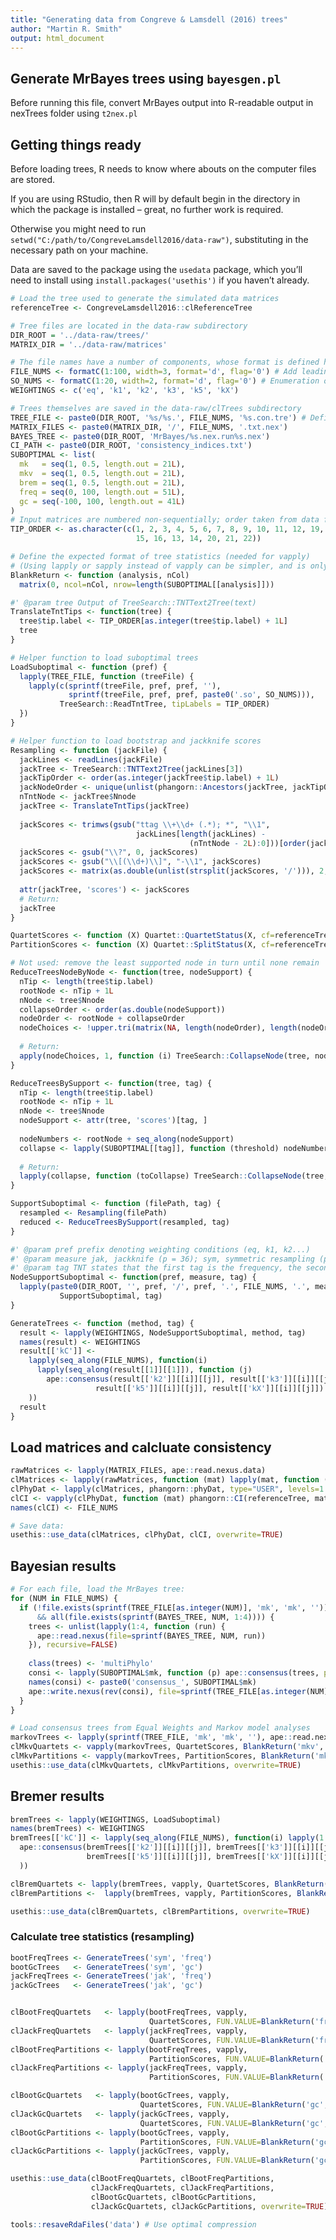 ```yaml
---
title: "Generating data from Congreve & Lamsdell (2016) trees"
author: "Martin R. Smith"
output: html_document
--- 
```


## Generate MrBayes trees using `bayesgen.pl`

Before running this file, convert MrBayes output into R-readable output in 
nexTrees folder using `t2nex.pl`

## Getting things ready

Before loading trees, R needs to know where abouts on the computer files are stored.

If you are using RStudio, then R will by default begin in the directory
in which the package is installed -- great, no further work is required.

Otherwise you might need to run `setwd("C:/path/to/CongreveLamsdell2016/data-raw")`, 
substituting in the necessary path on your machine.

Data are saved to the package using the `usedata` package, which you'll need to
install using `install.packages('usethis')` if you haven't already.

```R
# Load the tree used to generate the simulated data matrices
referenceTree <- CongreveLamsdell2016::clReferenceTree

# Tree files are located in the data-raw subdirectory
DIR_ROOT = '../data-raw/trees/'
MATRIX_DIR = '../data-raw/matrices'

# The file names have a number of components, whose format is defined here:
FILE_NUMS <- formatC(1:100, width=3, format='d', flag='0') # Add leading zeroes to numbers
SO_NUMS <- formatC(1:20, width=2, format='d', flag='0') # Enumeration of suboptimal trees
WEIGHTINGS <- c('eq', 'k1', 'k2', 'k3', 'k5', 'kX')

# Trees themselves are saved in the data-raw/clTrees subdirectory
TREE_FILE <- paste0(DIR_ROOT, '%s/%s.', FILE_NUMS, '%s.con.tre') # Defines the pattern of the file name
MATRIX_FILES <- paste0(MATRIX_DIR, '/', FILE_NUMS, '.txt.nex')
BAYES_TREE <- paste0(DIR_ROOT, 'MrBayes/%s.nex.run%s.nex')
CI_PATH <- paste0(DIR_ROOT, 'consistency_indices.txt')
SUBOPTIMAL <- list(
  mk   = seq(1, 0.5, length.out = 21L),
  mkv  = seq(1, 0.5, length.out = 21L),
  brem = seq(1, 0.5, length.out = 21L),
  freq = seq(0, 100, length.out = 51L),
  gc = seq(-100, 100, length.out = 41L)
)
# Input matrices are numbered non-sequentially; order taken from data file.
TIP_ORDER <- as.character(c(1, 2, 3, 4, 5, 6, 7, 8, 9, 10, 11, 12, 19, 18, 17,
                            15, 16, 13, 14, 20, 21, 22)) 

# Define the expected format of tree statistics (needed for vapply)
# (Using lapply or sapply instead of vapply can be simpler, and is only slightly slower)
BlankReturn <- function (analysis, nCol) 
  matrix(0, ncol=nCol, nrow=length(SUBOPTIMAL[[analysis]]))

#' @param tree Output of TreeSearch::TNTText2Tree(text)
TranslateTntTips <- function(tree) {
  tree$tip.label <- TIP_ORDER[as.integer(tree$tip.label) + 1L]
  tree
}

# Helper function to load suboptimal trees
LoadSuboptimal <- function (pref) {
  lapply(TREE_FILE, function (treeFile) {
    lapply(c(sprintf(treeFile, pref, pref, ''), 
             sprintf(treeFile, pref, pref, paste0('.so', SO_NUMS))),
           TreeSearch::ReadTntTree, tipLabels = TIP_ORDER)
  })
}

# Helper function to load bootstrap and jackknife scores
Resampling <- function (jackFile) {
  jackLines <- readLines(jackFile)
  jackTree <- TreeSearch::TNTText2Tree(jackLines[3])
  jackTipOrder <- order(as.integer(jackTree$tip.label) + 1L)
  jackNodeOrder <- unique(unlist(phangorn::Ancestors(jackTree, jackTipOrder)))[-1]
  nTntNode <- jackTree$Nnode
  jackTree <- TranslateTntTips(jackTree)
  
  jackScores <- trimws(gsub("ttag \\+\\d+ (.*); *", "\\1",
                            jackLines[length(jackLines) -
                                        (nTntNode - 2L):0]))[order(jackNodeOrder)]
  jackScores <- gsub("\\?", 0, jackScores)
  jackScores <- gsub("\\[(\\d+)\\]", "-\\1", jackScores)
  jackScores <- matrix(as.double(unlist(strsplit(jackScores, '/'))), 2, dimnames=list(c('freq', 'gc'), NULL))
  
  attr(jackTree, 'scores') <- jackScores
  # Return:
  jackTree
}

QuartetScores <- function (X) Quartet::QuartetStatus(X, cf=referenceTree)
PartitionScores <- function (X) Quartet::SplitStatus(X, cf=referenceTree)

# Not used: remove the least supported node in turn until none remain
ReduceTreesNodeByNode <- function(tree, nodeSupport) {
  nTip <- length(tree$tip.label)
  rootNode <- nTip + 1L
  nNode <- tree$Nnode
  collapseOrder <- order(as.double(nodeSupport))
  nodeOrder <- rootNode + collapseOrder
  nodeChoices <- !upper.tri(matrix(NA, length(nodeOrder), length(nodeOrder)))
  
  # Return:
  apply(nodeChoices, 1, function (i) TreeSearch::CollapseNode(tree, nodeOrder[i]))
}

ReduceTreesBySupport <- function(tree, tag) {
  nTip <- length(tree$tip.label)
  rootNode <- nTip + 1L
  nNode <- tree$Nnode
  nodeSupport <- attr(tree, 'scores')[tag, ]
  
  nodeNumbers <- rootNode + seq_along(nodeSupport)
  collapse <- lapply(SUBOPTIMAL[[tag]], function (threshold) nodeNumbers[nodeSupport < threshold])
  
  # Return:
  lapply(collapse, function (toCollapse) TreeSearch::CollapseNode(tree, toCollapse))
}

SupportSuboptimal <- function (filePath, tag) {
  resampled <- Resampling(filePath)
  reduced <- ReduceTreesBySupport(resampled, tag)
}

#' @param pref prefix denoting weighting conditions (eq, k1, k2...)
#' @param measure jak, jackknife (p = 36); sym, symmetric resampling (p = 0.33). 
#' @param tag TNT states that the first tag is the frequency, the second GC.
NodeSupportSuboptimal <- function(pref, measure, tag) {
  lapply(paste0(DIR_ROOT, '', pref, '/', pref, '.', FILE_NUMS, '.', measure),
           SupportSuboptimal, tag)
}

GenerateTrees <- function (method, tag) {
  result <- lapply(WEIGHTINGS, NodeSupportSuboptimal, method, tag)
  names(result) <- WEIGHTINGS
  result[['kC']] <-
    lapply(seq_along(FILE_NUMS), function(i) 
      lapply(seq_along(result[[1]][[1]]), function (j)
        ape::consensus(result[['k2']][[i]][[j]], result[['k3']][[i]][[j]],
                   result[['k5']][[i]][[j]], result[['kX']][[i]][[j]])
    ))
  result
}
```

## Load matrices and calcluate consistency

```R
rawMatrices <- lapply(MATRIX_FILES, ape::read.nexus.data)
clMatrices <- lapply(rawMatrices, function (mat) lapply(mat, function (row) row[-(56:59)]))
clPhyDat <- lapply(clMatrices, phangorn::phyDat, type="USER", levels=1:2)
clCI <- vapply(clPhyDat, function (mat) phangorn::CI(referenceTree, mat), double(1))
names(clCI) <- FILE_NUMS

# Save data:
usethis::use_data(clMatrices, clPhyDat, clCI, overwrite=TRUE)
```

## Bayesian results

```R
# For each file, load the MrBayes tree:
for (NUM in FILE_NUMS) {
  if (!file.exists(sprintf(TREE_FILE[as.integer(NUM)], 'mk', 'mk', ''))
      && all(file.exists(sprintf(BAYES_TREE, NUM, 1:4)))) {
    trees <- unlist(lapply(1:4, function (run) {
      ape::read.nexus(file=sprintf(BAYES_TREE, NUM, run))
    }), recursive=FALSE)
    
    class(trees) <- 'multiPhylo'
    consi <- lapply(SUBOPTIMAL$mk, function (p) ape::consensus(trees, p=p))
    names(consi) <- paste0('consensus_', SUBOPTIMAL$mk)
    ape::write.nexus(rev(consi), file=sprintf(TREE_FILE[as.integer(NUM)], 'mk', 'mk', ''))
  }
}

# Load consensus trees from Equal Weights and Markov model analyses
markovTrees <- lapply(sprintf(TREE_FILE, 'mk', 'mk', ''), ape::read.nexus)
clMkvQuartets <- vapply(markovTrees, QuartetScores, BlankReturn('mkv', 7L))
clMkvPartitions <- vapply(markovTrees, PartitionScores, BlankReturn('mkv', 8L))
usethis::use_data(clMkvQuartets, clMkvPartitions, overwrite=TRUE)
```

## Bremer results

```R
bremTrees <- lapply(WEIGHTINGS, LoadSuboptimal)
names(bremTrees) <- WEIGHTINGS
bremTrees[['kC']] <- lapply(seq_along(FILE_NUMS), function(i) lapply(1:21, function (j)
  ape::consensus(bremTrees[['k2']][[i]][[j]], bremTrees[['k3']][[i]][[j]],
                 bremTrees[['k5']][[i]][[j]], bremTrees[['kX']][[i]][[j]])
  ))

clBremQuartets <- lapply(bremTrees, vapply, QuartetScores, BlankReturn('brem', 7L))
clBremPartitions <-  lapply(bremTrees, vapply, PartitionScores, BlankReturn('brem', 8L))

usethis::use_data(clBremQuartets, clBremPartitions, overwrite=TRUE)
```


### Calculate tree statistics (resampling)

```R
bootFreqTrees <- GenerateTrees('sym', 'freq')
bootGcTrees   <- GenerateTrees('sym', 'gc')
jackFreqTrees <- GenerateTrees('jak', 'freq')
jackGcTrees   <- GenerateTrees('jak', 'gc')


clBootFreqQuartets   <- lapply(bootFreqTrees, vapply, 
                               QuartetScores, FUN.VALUE=BlankReturn('freq', 7L))
clJackFreqQuartets   <- lapply(jackFreqTrees, vapply, 
                               QuartetScores, FUN.VALUE=BlankReturn('freq', 7L))
clBootFreqPartitions <- lapply(bootFreqTrees, vapply, 
                               PartitionScores, FUN.VALUE=BlankReturn('freq', 8L))
clJackFreqPartitions <- lapply(jackFreqTrees, vapply, 
                               PartitionScores, FUN.VALUE=BlankReturn('freq', 8))

clBootGcQuartets   <- lapply(bootGcTrees, vapply, 
                             QuartetScores, FUN.VALUE=BlankReturn('gc', 7))
clJackGcQuartets   <- lapply(jackGcTrees, vapply, 
                             QuartetScores, FUN.VALUE=BlankReturn('gc', 7))
clBootGcPartitions <- lapply(bootGcTrees, vapply, 
                             PartitionScores, FUN.VALUE=BlankReturn('gc', 8))
clJackGcPartitions <- lapply(jackGcTrees, vapply, 
                             PartitionScores, FUN.VALUE=BlankReturn('gc', 8))

usethis::use_data(clBootFreqQuartets, clBootFreqPartitions,
                  clJackFreqQuartets, clJackFreqPartitions, 
                  clBootGcQuartets, clBootGcPartitions,
                  clJackGcQuartets, clJackGcPartitions, overwrite=TRUE)

tools::resaveRdaFiles('data') # Use optimal compression
```

